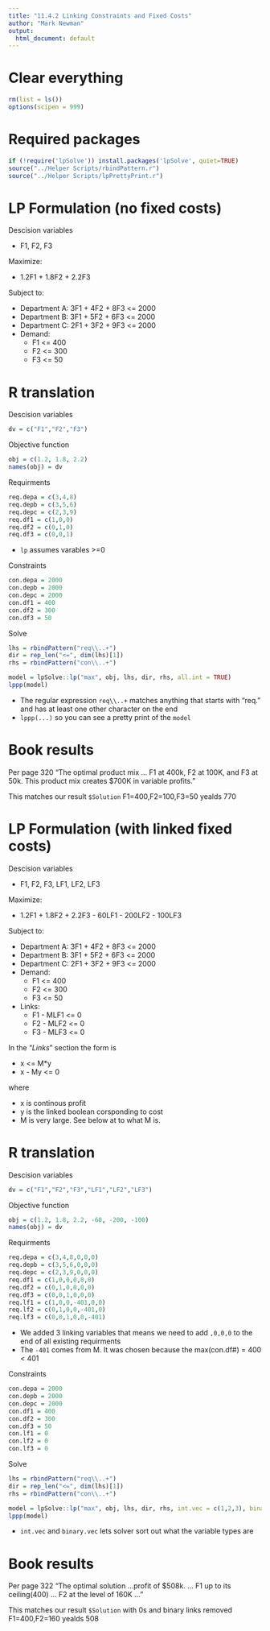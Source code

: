 ```yaml
---
title: "11.4.2 Linking Constraints and Fixed Costs"
author: "Mark Newman"
output:
  html_document: default
---
```


# Clear everything
```r
rm(list = ls())
options(scipen = 999)
```

# Required packages
```r
if (!require('lpSolve')) install.packages('lpSolve', quiet=TRUE)
source("../Helper Scripts/rbindPattern.r")
source("../Helper Scripts/lpPrettyPrint.r")
```

# LP Formulation (no fixed costs)

Descision variables

* F1, F2, F3

Maximize:

* 1.2F1 + 1.8F2 + 2.2F3
  
Subject to:

* Department A: 3F1 + 4F2 + 8F3 <= 2000
* Department B: 3F1 + 5F2 + 6F3 <= 2000
* Department C: 2F1 + 3F2 + 9F3 <= 2000
* Demand:
    * F1 <= 400
    * F2 <= 300
    * F3 <= 50
  
# R translation

Descision variables
```r
dv = c("F1","F2","F3")
```

Objective function
```r
obj = c(1.2, 1.8, 2.2)
names(obj) = dv
```

Requirments
```r
req.depa = c(3,4,8)
req.depb = c(3,5,6)
req.depc = c(2,3,9)
req.df1 = c(1,0,0)
req.df2 = c(0,1,0)
req.df3 = c(0,0,1)
```

* `lp` assumes varables >=0

Constraints
```r
con.depa = 2000
con.depb = 2000
con.depc = 2000
con.df1 = 400
con.df2 = 300
con.df3 = 50
```

Solve
```r
lhs = rbindPattern("req\\..+")
dir = rep_len("<=", dim(lhs)[1])
rhs = rbindPattern("con\\..+")

model = lpSolve::lp("max", obj, lhs, dir, rhs, all.int = TRUE)
lppp(model)
```

* The regular expression `req\\..+` matches anything that starts with "req." and has at least one other character on the end
* `lppp(...)` so you can see a pretty print of the `model`

# Book results

Per page 320 "The optimal product mix ... F1 at 400k, F2 at 100K, and F3 at 50k. This product mix creates $700K in variable profits."

This matches our result `$Solution` F1=400,F2=100,F3=50 yealds 770

# LP Formulation (with linked fixed costs)

Descision variables

* F1, F2, F3, LF1, LF2, LF3

Maximize:

* 1.2F1 + 1.8F2 + 2.2F3 - 60LF1 - 200LF2 - 100LF3
  
Subject to:

* Department A: 3F1 + 4F2 + 8F3 <= 2000
* Department B: 3F1 + 5F2 + 6F3 <= 2000
* Department C: 2F1 + 3F2 + 9F3 <= 2000
* Demand:
    * F1 <= 400
    * F2 <= 300
    * F3 <= 50
* Links:
    * F1 - MLF1 <= 0 
    * F2 - MLF2 <= 0 
    * F3 - MLF3 <= 0 

In the "_Links_" section the form is

* x <= M*y
* x - My <= 0

where

* x is continous profit
* y is the linked boolean corsponding to cost
* M is very large. See below at to what M is.

# R translation

Descision variables
```r
dv = c("F1","F2","F3","LF1","LF2","LF3")
```

Objective function
```r
obj = c(1.2, 1.8, 2.2, -60, -200, -100)
names(obj) = dv
```

Requirments
```r
req.depa = c(3,4,8,0,0,0)
req.depb = c(3,5,6,0,0,0)
req.depc = c(2,3,9,0,0,0)
req.df1 = c(1,0,0,0,0,0)
req.df2 = c(0,1,0,0,0,0)
req.df3 = c(0,0,1,0,0,0)
req.lf1 = c(1,0,0,-401,0,0)
req.lf2 = c(0,1,0,0,-401,0)
req.lf3 = c(0,0,1,0,0,-401)
```

* We added 3 linking variables that means we need to add `,0,0,0` to the end of all existing requirments
* The `-401` comes from M. It was chosen because the max(con.df#) = 400 < 401

Constraints
```r
con.depa = 2000
con.depb = 2000
con.depc = 2000
con.df1 = 400
con.df2 = 300
con.df3 = 50
con.lf1 = 0
con.lf2 = 0
con.lf3 = 0
```

Solve
```r
lhs = rbindPattern("req\\..+")
dir = rep_len("<=", dim(lhs)[1])
rhs = rbindPattern("con\\..+")

model = lpSolve::lp("max", obj, lhs, dir, rhs, int.vec = c(1,2,3), binary.vec = c(4,5,6))
lppp(model)
```

* `int.vec` and `binary.vec` lets solver sort out what the variable types are

# Book results

Per page 322 "The optimal solution ...profit of \$508k. ... F1 up to its ceiling(400) ... F2 at the level of 160K ..."

This matches our result `$Solution` with 0s and binary links removed F1=400,F2=160 yealds 508